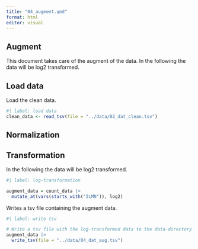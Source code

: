 ```yaml
---
title: "04_augment.qmd"
format: html
editor: visual
---
```


## Augment

This document takes care of the augment of the data. In the following the data will be log2 transformed.

## Load data

Load the clean data.

```r
#| label: load data
clean_data <- read_tsv(file = "../data/02_dat_clean.tsv")

```

## Normalization

## Transformation

In the following the data will be log2 transformed.

```r
#| label: log-transformation

augment_data = count_data |>
  mutate_at(vars(starts_with("ILMN")), log2)

```

Writes a tsv file containing the augment data.

```r
#| label: write tsv

# Write a tsv file with the log-transformed data to the data-directory
augment_data |> 
  write_tsv(file = "../data/04_dat_aug.tsv")

```
